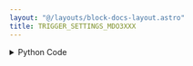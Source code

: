 ```yaml
---
layout: "@/layouts/block-docs-layout.astro"
title: TRIGGER_SETTINGS_MDO3XXX
---
```



<PythonDocsDisplay docstring={docstring} />
<AppDisplay app={app} client:visible />

<details>
<summary>Python Code</summary>
```python
from flojoy import flojoy, DataContainer, TextBlob, VisaConnection
from typing import Optional, Literal


@flojoy(inject_connection=True)
def TRIGGER_SETTINGS_MDO3XXX(
    connection: VisaConnection,
    query_set: Literal["query", "set"] = "query",
    edge_couplings: Literal[
        "unchanged", "ac", "dc", "hfrej", "lfrej", "noiserej"
    ] = "unchanged",
    trigger_types: Literal["unchanged", "edge", "logic", "pulse"] = "unchanged",
    edge_slope: Literal["unchanged", "rise", "fall", "either"] = "unchanged",
    default: Optional[DataContainer] = None,
) -> TextBlob:
    """The TRIGGER_SETTINGS_MDO3XXX node sets advanced trigger settings.

    Note that "unchanged" will leave the settings unchanged.

    Requires a CONNECTION_MDO3XXX node at the start of the app to connect with
    the instrument. The VISA address will then be listed under 'connection'.

    This node should also work with compatible Tektronix scopes (untested):
    MDO4xxx, MSO4xxx, and DPO4xxx.

    Parameters
    ----------
    connection: VisaConnection
        The VISA address (requires the CONNECTION_MDO3XXX node).
    query_set: str
        Whether to query or set the triggering channel.
    edge_couplings: str
        Set the trigger edge coupling type.
    trigger_types: str
        Set to trigger on edge, logic, or pulses.
    edge_slope: str
        Set to trigger on positive, negative, or either slopes.

    Returns
    -------
    DataContainer
        TextBlob: Summary of trigger settings.
    """

    tek = connection.get_handle()

    match query_set:
        case "query":
            edge_couplings = tek.trigger.edge_coupling()
            trigger_types = tek.trigger.type()
            edge_slope = tek.trigger.edge_slope()

        case "set":
            if edge_couplings != "unchanged":
                edge_couplings = tek.trigger.edge_coupling()
            if trigger_types != "unchanged":
                tek.trigger.type(trigger_types)
            if edge_slope != "unchanged":
                tek.trigger.edge_slope(edge_slope)

    s = str(
        f"Edge coupling: {edge_couplings},\n"
        f"Trigger type: {trigger_types},\n"
        f"Edge slope: {edge_slope}"
    )

    return TextBlob(text_blob=s)

```
[Find this Flojoy Block on GitHub](https://github.com/flojoy-ai/blocks/blob/main/blocks/IO/INSTRUMENTS/OSCILLOSCOPES/TEKTRONIX/MDO3XXX/ADVANCED/TRIGGER_SETTINGS_MDO3XXX/TRIGGER_SETTINGS_MDO3XXX.py)
</details>


## Example
